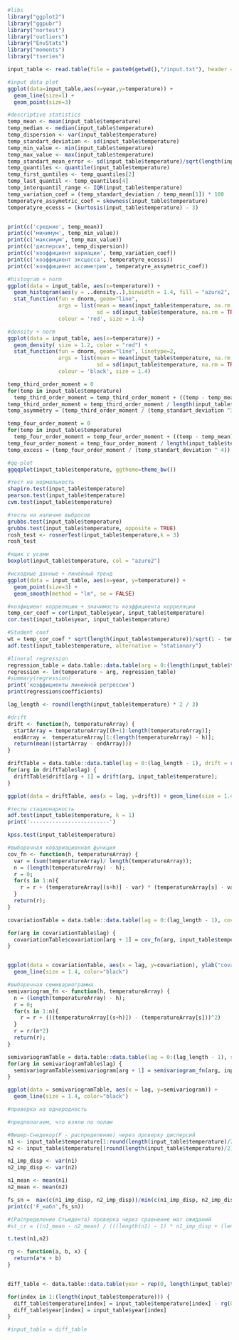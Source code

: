 ```r
#libs
library("ggplot2") 
library("ggpubr")  
library("nortest")
library("outliers")
library("EnvStats")
library("moments")
library("tseries")
```

```r
input_table <- read.table(file = paste0(getwd(),"/input.txt"), header = TRUE, sep = " ")
```

```r
#input data plot
ggplot(data=input_table,aes(x=year,y=temperature)) +
  geom_line(size=1) +
  geom_point(size=3)
```

```r
#descriptive statistics
temp_mean <- mean(input_table$temperature)
temp_median <- median(input_table$temperature)
temp_dispersion <- var(input_table$temperature)
temp_standart_deviation <- sd(input_table$temperature)
temp_min_value <- min(input_table$temperature)
temp_max_value <- max(input_table$temperature)
temp_standart_mean_error <- sd(input_table$temperature)/sqrt(length(input_table$temperature))
temp_quantiles <- quantile(input_table$temperature)
temp_first_quntiles <- temp_quantiles[2]
temp_last_quantil <- temp_quantiles[4]
temp_interquantil_range <- IQR(input_table$temperature)
temp_variation_coef = (temp_standart_deviation / temp_mean[1]) * 100
temperatyre_assymetric_coef = skewness(input_table$temperature)
temperatyre_ecesss = (kurtosis(input_table$temperature) - 3)



```

```r
print(c('средние', temp_mean))
print(c('минимум', temp_min_value))
print(c('максимум', temp_max_value))
print(c('дисперсия', temp_dispersion))
print(c('коэффициент вариации', temp_variation_coef))
print(c('коэффициент эксцесса', temperatyre_ecesss))
print(c('коэффициент ассиметрии', temperatyre_assymetric_coef))


```


```r
#histogram + norm
ggplot(data = input_table, aes(x=temperature)) + 
  geom_histogram(aes(y = ..density..),binwidth = 1.4, fill = "azure2", color = "black") + 
  stat_function(fun = dnorm, geom="line",
                args = list(mean = mean(input_table$temperature, na.rm = TRUE), 
                            sd = sd(input_table$temperature, na.rm = TRUE)), 
                colour = 'red', size = 1.4)
```


```r
#density + norm
ggplot(data = input_table, aes(x=temperature)) + 
  geom_density( size = 1.2, color = "red") +
  stat_function(fun = dnorm, geom="line", linetype=2,
                args = list(mean = mean(input_table$temperature, na.rm = TRUE), 
                            sd = sd(input_table$temperature, na.rm = TRUE)), 
                colour = 'black', size = 1.4)
```
```r
temp_third_order_moment = 0
for(temp in input_table$temperature)
  temp_third_order_moment = temp_third_order_moment + ((temp - temp_mean)^3)
temp_third_order_moment = temp_third_order_moment / length(input_table$temperature)
temp_asymmetry = (temp_third_order_moment / (temp_standart_deviation ^3))

temp_four_order_moment = 0
for(temp in input_table$temperature)
  temp_four_order_moment = temp_four_order_moment + ((temp - temp_mean)^4)
temp_four_order_moment = temp_four_order_moment / length(input_table$temperature)
temp_excess = (temp_four_order_moment / (temp_standart_deviation ^ 4)) - 3
```

```r
#qq-plot
ggqqplot(input_table$temperature, ggtheme=theme_bw())
```


```r
#тест на нормальность
shapiro.test(input_table$temperature)
pearson.test(input_table$temperature)
cvm.test(input_table$temperature)
```
```r
#тесты на наличие выбросов
grubbs.test(input_table$temperature)
grubbs.test(input_table$temperature, opposite = TRUE)
rosh_test <- rosnerTest(input_table$temperature,k = 3)
rosh_test
```
```r
#ящик с усами
boxplot(input_table$temperature, col = "azure2")
```


```r
#исходные данные + линейный тренд
ggplot(data = input_table, aes(x=year, y=temperature)) + 
  geom_point(size=3) + 
  geom_smooth(method = "lm", se = FALSE)
```
```r
#коэфициент корреляции + значимость коэффициента корреляции
temp_cor_coef = cor(input_table$year, input_table$temperature)
cor.test(input_table$year, input_table$temperature)
```
```r
#Student coef
wt = temp_cor_coef * sqrt(length(input_table$temperature))/sqrt(1 - temp_cor_coef^2)
adf.test(input_table$temperature, alternative = "stationary")
```
```r
#lineral regression
regression_table = data.table::data.table(arg = 0:(length(input_table$temperature)-1), temperature = input_table$temperature)
regression <- lm(temperature ~ arg, regression_table)
#summary(regression)
print('коэффициенты линейной регрессии')
print(regression$coefficients)
```

```r
lag_length <- round(length(input_table$temperature) * 2 / 3)
```


```r
#drift
drift <- function(h, temperatureArray) {
  startArray = temperatureArray[(h+1):length(temperatureArray)];
  endArray =  temperatureArray[1:(length(temperatureArray) - h)];
  return(mean((startArray - endArray)))
}

driftTable = data.table::data.table(lag = 0:(lag_length - 1), drift = rep(0, lag_length))
for(arg in driftTable$lag) {
  driftTable$drift[arg + 1] = drift(arg, input_table$temperature);
}

ggplot(data = driftTable, aes(x = lag, y=drift)) + geom_line(size = 1.4, color="black");
```

```r
#тесты стационарность
adf.test(input_table$temperature, k = 1)
print('-------------------------')

kpss.test(input_table$temperature)
```
```r
#выборочная ковариационная функция
cov_fn <- function(h, temperatureArray) {
  var = (sum(temperatureArray)/ length(temperatureArray));
  n = (length(temperatureArray) - h);
  r = 0;
  for(s in 1:n){
    r = r + (temperatureArray[(s+h)] - var) * (temperatureArray[s] - var) / n
  }
  return(r);
}

covariationTable = data.table::data.table(lag = 0:(lag_length - 1), covariation = rep(0, lag_length));

for(arg in covariationTable$lag) {
  covariationTable$covariation[arg + 1] = cov_fn(arg, input_table$temperature)
}


ggplot(data = covariationTable, aes(x = lag, y=covariation), ylab("covariance")) + 
  geom_line(size = 1.4, color="black")

```


```r
#выборочная семивариограмма
semivariogram_fn <- function(h, temperatureArray) {
  n = (length(temperatureArray) - h);
  r = 0;
  for(s in 1:n){
    r = r + (((temperatureArray[(s+h)]) - (temperatureArray[s]))^2)
  }
  r = r/(n*2)
  return(r);
}

semivariogramTable = data.table::data.table(lag = 0:(lag_length - 1), semivariogram = rep(0, lag_length));
for(arg in semivariogramTable$lag) {
  semivariogramTable$semivariogram[arg + 1] = semivariogram_fn(arg, input_table$temperature)
}

ggplot(data = semivariogramTable, aes(x = lag, y=semivariogram)) + 
  geom_line(size = 1.4, color="black")

```

```r
#проверка на однородность

#предполагаем, что взяли по полам

#Фишер-Снедекор(F - распределение) через проверку дисперсий
n1 <- input_table$temperature[1:round(length(input_table$temperature)/2)]
n2 <- input_table$temperature[(round(length(input_table$temperature)/2) +1):length(input_table$temperature)]

n1_imp_disp <- var(n1)
n2_imp_disp <- var(n2)

n1_mean <- mean(n1)
n2_mean <- mean(n2)

fs_sn =  max(c(n1_imp_disp, n2_imp_disp))/min(c(n1_imp_disp, n2_imp_disp))
print(c('F_набл',fs_sn))

#(Распределение Стьюдента) проверка через сравнение мат ожиданий
#st_cr = ((n1_mean - n2_mean) / (((length(n1) - 1) * n1_imp_disp + (length(n2 - 1))*n2_imp_disp)**1/2)) * (((length(n1) * length(n2) * (length(n1) + length(n2) - 2))/(length(n1) + length(n2)))**1/2)

t.test(n1,n2)

```


```r
rg <- function(a, b, x) {
  return(a*x + b)
}


diff_table <- data.table::data.table(year = rep(0, length(input_table$temperature)), temperature = rep(0,length(input_table$temperature)))

for(index in 1:(length(input_table$temperature))) {
  diff_table$temperature[index] = input_table$temperature[index] - rg(0.06 , 18.76, index);
  diff_table$year[index] = input_table$year[index]
}
```



```r
#input_table = diff_table
```




